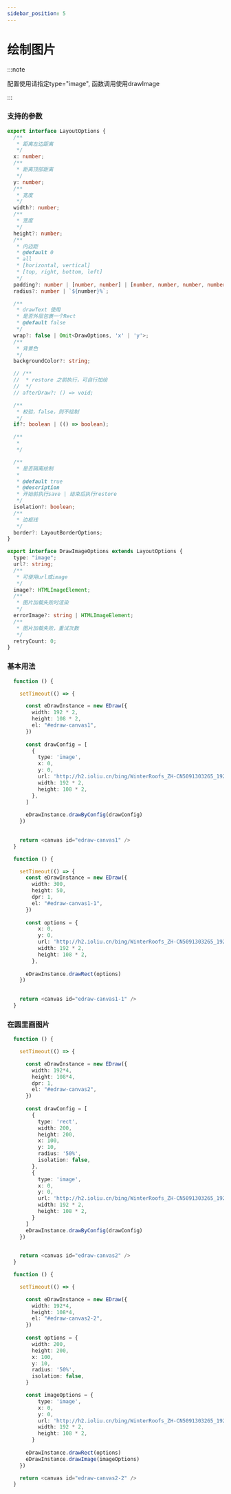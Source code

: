 ```yaml
---
sidebar_position: 5
---
```



# 绘制图片


:::note

配置使用请指定type="image", 函数调用使用drawImage

::: 

### 支持的参数

```ts
export interface LayoutOptions {
  /**
   * 距离左边距离
   */
  x: number;
  /**
   * 距离顶部距离
   */
  y: number;
  /**
   * 宽度
   */
  width?: number;
  /**
   * 宽度
   */
  height?: number;
  /**
   * 内边距
   * @default 0
   * all
   * [horizontal, vertical]
   * [top, right, bottom, left]
   */
  padding?: number | [number, number] | [number, number, number, number];
  radius?: number | `${number}%`;

  /**
   * drawText 使用
   * 是否外层包裹一个Rect
   * @default false
   */
  wrap?: false | Omit<DrawOptions, 'x' | 'y'>;
  /**
   * 背景色
   */
  backgroundColor?: string;

  // /**
  //  * restore 之前执行，可自行加绘
  //  */
  // afterDraw?: () => void;

  /**
   * 校验，false，则不绘制
   */
  if?: boolean | (() => boolean);

  /**
   *
   */

  /**
   * 是否隔离绘制
   *
   * @default true
   * @description
   * 开始前执行save | 结束后执行restore
   */
  isolation?: boolean;
  /**
   * 边框线
   */
  border?: LayoutBorderOptions;
}

export interface DrawImageOptions extends LayoutOptions {
  type: "image";
  url?: string;
  /**
   * 可使用url或image
   */
  image?: HTMLImageElement;
  /**
   * 图片加载失败时渲染
   */
  errorImage?: string | HTMLImageElement;
  /**
   * 图片加载失败，重试次数
   */
  retryCount: 0;
}
```

### 基本用法

<Tabs>
  <TabItem value="options" label="配置式">

```typescript live
  function () {

    setTimeout(() => {

      const eDrawInstance = new EDraw({
        width: 192 * 2,
        height: 108 * 2,
        el: "#edraw-canvas1",
      })
    
      const drawConfig = [
        {
          type: 'image',
          x: 0,
          y: 0,
          url: 'http://h2.ioliu.cn/bing/WinterRoofs_ZH-CN5091303265_1920x1080.jpg?imageslim',
          width: 192 * 2,
          height: 108 * 2,
        },
      ]
      
      eDrawInstance.drawByConfig(drawConfig)
    })

      
    return <canvas id="edraw-canvas1" />
  }
```

  </TabItem>
  <TabItem value="function" label="函数式">

```typescript live
  function () {

    setTimeout(() => {
      const eDrawInstance = new EDraw({
        width: 300,
        height: 50,
        dpr: 1,
        el: "#edraw-canvas1-1",
      })
    
      const options = {
          x: 0,
          y: 0,
          url: 'http://h2.ioliu.cn/bing/WinterRoofs_ZH-CN5091303265_1920x1080.jpg?imageslim',
          width: 192 * 2,
          height: 108 * 2,
        },
      
      eDrawInstance.drawRect(options)
    })

      
    return <canvas id="edraw-canvas1-1" />
  }
```

  </TabItem>
</Tabs>




### 在圆里画图片

<Tabs>
<TabItem value="options" label="配置式">

```typescript live
  function () {

    setTimeout(() => {

      const eDrawInstance = new EDraw({
        width: 192*4,
        height: 108*4,
        dpr: 1,
        el: "#edraw-canvas2",
      })
    
      const drawConfig = [
        {
          type: 'rect',
          width: 200,
          height: 200,
          x: 100,
          y: 10,
          radius: '50%',
          isolation: false,
        },
        {
          type: 'image',
          x: 0,
          y: 0,
          url: 'http://h2.ioliu.cn/bing/WinterRoofs_ZH-CN5091303265_1920x1080.jpg?imageslim',
          width: 192 * 2,
          height: 108 * 2,
        }
      ]
      eDrawInstance.drawByConfig(drawConfig)
    })

      
    return <canvas id="edraw-canvas2" />
  }
```

</TabItem>

<TabItem value="function" label="函数式">

```typescript live
  function () {

    setTimeout(() => {

      const eDrawInstance = new EDraw({
        width: 192*4,
        height: 108*4,
        el: "#edraw-canvas2-2",
      })
    
      const options = {
        width: 200,
        height: 200,
        x: 100,
        y: 10,
        radius: '50%',
        isolation: false,
      }

      const imageOptions = {
          type: 'image',
          x: 0,
          y: 0,
          url: 'http://h2.ioliu.cn/bing/WinterRoofs_ZH-CN5091303265_1920x1080.jpg?imageslim',
          width: 192 * 2,
          height: 108 * 2,
        }
      
      eDrawInstance.drawRect(options)
      eDrawInstance.drawImage(imageOptions)
    })

    return <canvas id="edraw-canvas2-2" />
  }
```

</TabItem>
</Tabs>
